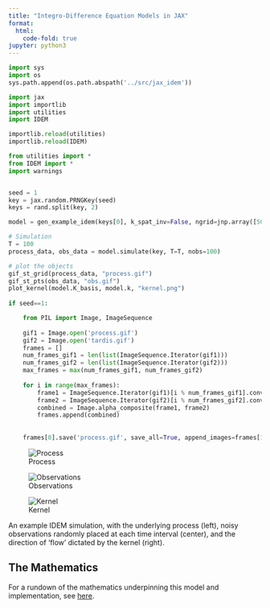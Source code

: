 ```yaml
---
title: "Integro-Difference Equation Models in JAX"
format:
  html:
    code-fold: true
jupyter: python3
---
```


```python
import sys
import os
sys.path.append(os.path.abspath('../src/jax_idem'))

import jax
import importlib
import utilities
import IDEM

importlib.reload(utilities)
importlib.reload(IDEM)

from utilities import *
from IDEM import *
import warnings


seed = 1
key = jax.random.PRNGKey(seed)
keys = rand.split(key, 2)

model = gen_example_idem(keys[0], k_spat_inv=False, ngrid=jnp.array([50, 50]))

# Simulation
T = 100
process_data, obs_data = model.simulate(key, T=T, nobs=100)

# plot the objects
gif_st_grid(process_data, "process.gif")
gif_st_pts(obs_data, "obs.gif")
plot_kernel(model.K_basis, model.k, "kernel.png")
 
if seed==1:

    from PIL import Image, ImageSequence
    
    gif1 = Image.open('process.gif')
    gif2 = Image.open('tardis.gif')
    frames = []
    num_frames_gif1 = len(list(ImageSequence.Iterator(gif1)))
    num_frames_gif2 = len(list(ImageSequence.Iterator(gif2)))
    max_frames = max(num_frames_gif1, num_frames_gif2)
    
    for i in range(max_frames):
        frame1 = ImageSequence.Iterator(gif1)[i % num_frames_gif1].convert("RGBA")
        frame2 = ImageSequence.Iterator(gif2)[i % num_frames_gif2].convert("RGBA")
        combined = Image.alpha_composite(frame1, frame2)
        frames.append(combined)
    
        
    frames[0].save('process.gif', save_all=True, append_images=frames[1:], duration=gif1.info['duration'], loop=0)

```


::: {#fig-example layout-ncol=3}

![Process](process.gif)

![Observations](obs.gif)

![Kernel](kernel.png)

An example IDEM simulation, with the underlying process (left), noisy observations randomly placed at each time interval (center), and the direction of 'flow' dictated by the kernel (right).

:::

## The Mathematics

For a rundown of the mathematics underpinning this model and implementation, see [here](mathematics.html).
